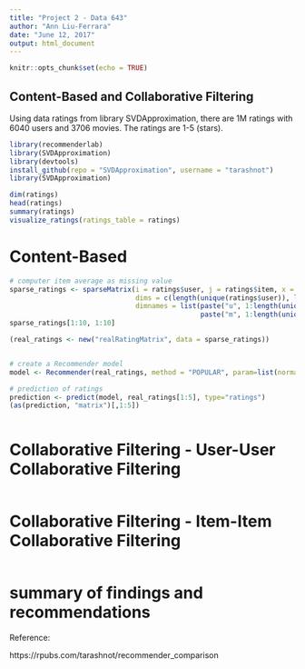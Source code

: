---
title: "Project 2 - Data 643"
author: "Ann Liu-Ferrara"
date: "June 12, 2017"
output: html_document
---

```{r setup, include=FALSE}
knitr::opts_chunk$set(echo = TRUE)
```

## Content-Based and Collaborative Filtering

Using data ratings from library SVDApproximation, there are 1M ratings with 6040 users and 3706 movies. The ratings are 1-5 (stars).

```{r}
library(recommenderlab)
library(SVDApproximation)
library(devtools)
install_github(repo = "SVDApproximation", username = "tarashnot")
library(SVDApproximation)

dim(ratings)
head(ratings)
summary(ratings)
visualize_ratings(ratings_table = ratings)


```

# Content-Based



```{r}
# computer item average as missing value
sparse_ratings <- sparseMatrix(i = ratings$user, j = ratings$item, x = ratings$rating, 
                               dims = c(length(unique(ratings$user)), length(unique(ratings$item))),  
                               dimnames = list(paste("u", 1:length(unique(ratings$user)), sep = ""), 
                                               paste("m", 1:length(unique(ratings$item)), sep = "")))
sparse_ratings[1:10, 1:10]

(real_ratings <- new("realRatingMatrix", data = sparse_ratings))


# create a Recommender model
model <- Recommender(real_ratings, method = "POPULAR", param=list(normalize = "center"))

# prediction of ratings
prediction <- predict(model, real_ratings[1:5], type="ratings")
(as(prediction, "matrix")[,1:5])



```

# Collaborative Filtering - User-User Collaborative Filtering


```{r}

```

# Collaborative Filtering - Item-Item Collaborative Filtering



```{r}

```

# summary of findings and recommendations

Reference:

https://rpubs.com/tarashnot/recommender_comparison


